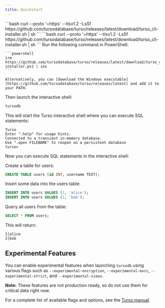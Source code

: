 ```yaml
---
title: Quickstart
---
```


<Steps>

<Step title="Install">

<Tabs>
  <Tab title="macOS">
    ```bash
    curl --proto '=https' --tlsv1.2 -LsSf https://github.com/tursodatabase/turso/releases/latest/download/turso_cli-installer.sh | sh
    ```
  </Tab>

<Tab title="Linux">
  ```bash curl --proto '=https' --tlsv1.2 -LsSf
  https://github.com/tursodatabase/turso/releases/latest/download/turso_cli-installer.sh
  | sh ```
</Tab>

  <Tab title="Windows">
    Run the following command in PowerShell:

    ```powershell
    irm https://github.com/tursodatabase/turso/releases/latest/download/turso_cli-installer.ps1 | iex
    ```

    Alternatively, you can [download the Windows executable](https://github.com/tursodatabase/turso/releases/latest) and add it to your PATH.

  </Tab>
</Tabs>

</Step>

<Step title="Launch">

Then launch the interactive shell:

```bash
tursodb
```

This will start the Turso interactive shell where you can execute SQL statements:

```
Turso
Enter ".help" for usage hints.
Connected to a transient in-memory database.
Use ".open FILENAME" to reopen on a persistent database
turso>
```

</Step>

<Step title="Execute">

Now you can execute SQL statements in the interactive shell:

<AccordionGroup>
  <Accordion title="Create a table">
    Create a table for users:

```sql
CREATE TABLE users (id INT, username TEXT);
```

  </Accordion>

  <Accordion title="Insert data">
    Insert some data into the users table:

```sql
INSERT INTO users VALUES (1, 'alice');
INSERT INTO users VALUES (2, 'bob');
```

  </Accordion>

  <Accordion title="Query data">
    Query all users from the table:

```sql
SELECT * FROM users;
```

This will return:

```
1|alice
2|bob
```

  </Accordion>
</AccordionGroup>

</Step>

</Steps>

## Experimental Features

You can enable experimental features when launching `tursodb` using various flags such as `--experimental-encryption`, `--experimental-mvcc`, `--experimental-strict`, and `--experimental-views`.

**Note:** These features are not production ready, so do not use them for critical data right now.

For a complete list of available flags and options, see the [Turso manual](https://github.com/tursodatabase/turso).
